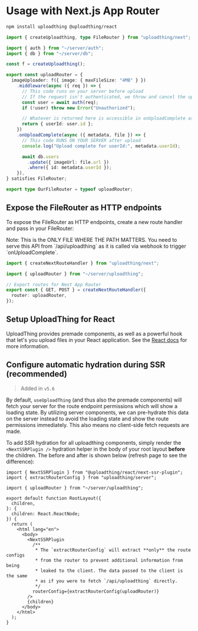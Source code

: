 

# Usage with Next.js App Router

<PackageSetup>

```bash npm2yarn copy
npm install uploadthing @uploadthing/react
```

</PackageSetup>

<FileRouterSetup>

```ts copy filename="server/uploadthing.ts"
import { createUploadthing, type FileRouter } from "uploadthing/next";

import { auth } from "~/server/auth";
import { db } from "~/server/db";

const f = createUploadthing();

export const uploadRouter = {
  imageUploader: f({ image: { maxFileSize: "4MB" } })
    .middleware(async ({ req }) => {
      // This code runs on your server before upload
      // If the request isn't authenticated, we throw and cancel the upload
      const user = await auth(req);
      if (!user) throw new Error("Unauthorized");

      // Whatever is returned here is accessible in onUploadComplete as `metadata`
      return { userId: user.id };
    })
    .onUploadComplete(async ({ metadata, file }) => {
      // This code RUNS ON YOUR SERVER after upload
      console.log("Upload complete for userId:", metadata.userId);

      await db.users
        .update({ imageUrl: file.url })
        .where({ id: metadata.userId });
    }),
} satisfies FileRouter;

export type OurFileRouter = typeof uploadRouter;
```

</FileRouterSetup>

## Expose the FileRouter as HTTP endpoints

To expose the FileRouter as HTTP endpoints, create a new route handler and pass
in your FileRouter:

<Callout type="warning">
  Note: This is the ONLY FILE WHERE THE PATH MATTERS. You need to serve this API
  from `/api/uploadthing` as it is called via webhook to trigger
  `onUploadComplete`.
</Callout>

```ts copy filename="app/api/uploadthing/route.ts"
import { createNextRouteHandler } from "uploadthing/next";

import { uploadRouter } from "~/server/uploadthing";

// Export routes for Next App Router
export const { GET, POST } = createNextRouteHandler({
  router: uploadRouter,
});
```

## Setup UploadThing for React

UploadThing provides premade components, as well as a powerful hook that let's
you upload files in your React application. See the
[React docs](/frontend/react) for more information.

## Configure automatic hydration during SSR (recommended)

> Added in `v5.6`

By default, `useUploadThing` (and thus also the premade components) will fetch
your server for the route endpoint permissions which will show a loading state.
By utilizing server components, we can pre-hydrate this data on the server
instead to avoid the loading state and show the route permissions immediately.
This also means no client-side fetch requests are made.

To add SSR hydration for all uploadthing components, simply render the
`<NextSSRPlugin />` hydration helper in the body of your root layout **before**
the children. The before and after is shown below (refresh page to see the
difference):


<div className="mt-6 flex items-center justify-center gap-8">
  <WithoutSSR />
  <WithSSR />
</div>

```tsx copy filename="app/layout.tsx"
import { NextSSRPlugin } from "@uploadthing/react/next-ssr-plugin";
import { extractRouterConfig } from "uploadthing/server";

import { uploadRouter } from "~/server/uploadthing";

export default function RootLayout({
  children,
}: {
  children: React.ReactNode;
}) {
  return (
    <html lang="en">
      <body>
        <NextSSRPlugin
          /**
           * The `extractRouterConfig` will extract **only** the route configs
           * from the router to prevent additional information from being
           * leaked to the client. The data passed to the client is the same
           * as if you were to fetch `/api/uploadthing` directly.
           */
          routerConfig={extractRouterConfig(uploadRouter)}
        />
        {children}
      </body>
    </html>
  );
}
```
